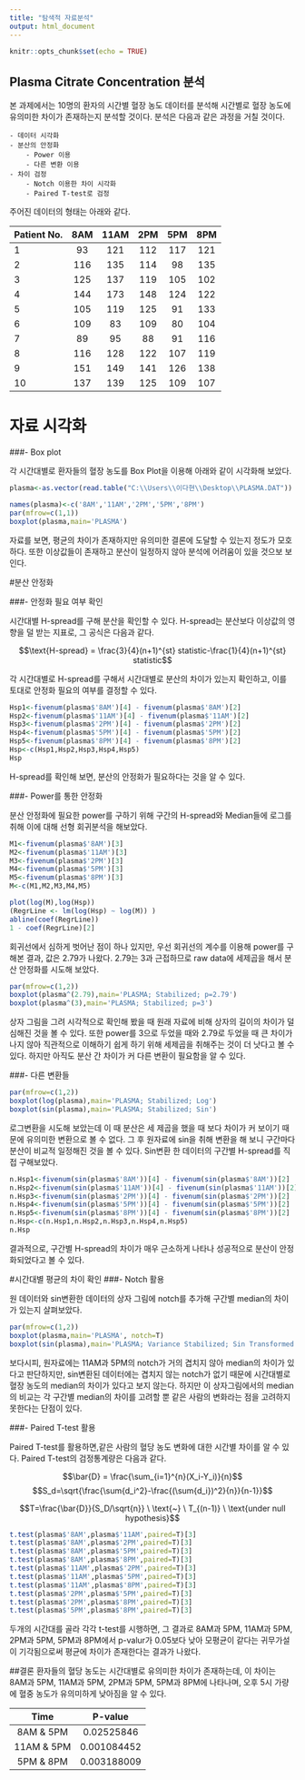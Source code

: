 ```yaml
---
title: "탐색적 자료분석"
output: html_document
---
```


```r
knitr::opts_chunk$set(echo = TRUE)
```

## Plasma Citrate Concentration 분석


본 과제에서는 10명의 환자의 시간별 혈장 농도 데이터를 분석해 시간별로 혈장 농도에 유의미한 차이가 존재하는지 분석할 것이다. 분석은 다음과 같은 과정을 거칠 것이다.

    - 데이터 시각화
    - 분산의 안정화
        - Power 이용
        - 다른 변환 이용
    - 차이 검정
        - Notch 이용한 차이 시각화
        - Paired T-test로 검정

주어진 데이터의 형태는 아래와 같다.

| Patient No. | 8AM | 11AM | 2PM | 5PM | 8PM |
|-------------|:---:|:----:|:---:|:---:|:---:|
|1|93|121|112|117|121|
|2|116|135|114|98|135|
|3|125|137|119|105|102|
|4|144|173|148|124|122|
|5|105|119|125|91|133|
|6|109|83|109|80|104|
|7|89|95|88|91|116|
|8|116|128|122|107|119|
|9|151|149|141|126|138|
|10|137|139|125|109|107|




# 자료 시각화
###- Box plot

각 시간대별로 환자들의 혈장 농도를 Box Plot을 이용해 아래와 같이 시각화해 보았다.


```r
plasma<-as.vector(read.table("C:\\Users\\이다현\\Desktop\\PLASMA.DAT"))

names(plasma)<-c('8AM','11AM','2PM','5PM','8PM')
par(mfrow=c(1,1))
boxplot(plasma,main='PLASMA')

```

자료를 보면, 평균의 차이가 존재하지만 유의미한 결론에 도달할 수 있는지 정도가 모호하다. 또한 이상값들이 존재하고 분산이 일정하지 않아 분석에 어려움이 있을 것으보 보인다.

#분산 안정화

###- 안정화 필요 여부 확인


시간대별 H-spread를 구해 분산을 확인할 수 있다. H-spread는 분산보다 이상값의 영향을 덜 받는 지표로, 그 공식은 다음과 같다.


$$\text{H-spread} = \frac{3}{4}(n+1)^{st}  statistic-\frac{1}{4}(n+1)^{st}  statistic$$


각 시간대별로 H-spread를 구해서 시간대별로 분산의 차이가 있는지 확인하고, 이를 토대로 안정화 필요의 여부를 결정할 수 있다.

```r
Hsp1<-fivenum(plasma$'8AM')[4] - fivenum(plasma$'8AM')[2]
Hsp2<-fivenum(plasma$'11AM')[4] - fivenum(plasma$'11AM')[2]
Hsp3<-fivenum(plasma$'2PM')[4] - fivenum(plasma$'2PM')[2]
Hsp4<-fivenum(plasma$'5PM')[4] - fivenum(plasma$'5PM')[2]
Hsp5<-fivenum(plasma$'8PM')[4] - fivenum(plasma$'8PM')[2]
Hsp<-c(Hsp1,Hsp2,Hsp3,Hsp4,Hsp5)
Hsp
```

H-spread를 확인해 보면, 분산의 안정화가 필요하다는 것을 알 수 있다.





###- Power를 통한 안정화

분산 안정화에 필요한 power를 구하기 위해 구간의 H-spread와 Median들에 로그를 취해 이에 대해 선형 회귀분석을 해보았다.

```r
M1<-fivenum(plasma$'8AM')[3]
M2<-fivenum(plasma$'11AM')[3]
M3<-fivenum(plasma$'2PM')[3]
M4<-fivenum(plasma$'5PM')[3]
M5<-fivenum(plasma$'8PM')[3]
M<-c(M1,M2,M3,M4,M5)

plot(log(M),log(Hsp))
(RegrLine <- lm(log(Hsp) ~ log(M)) )
abline(coef(RegrLine))
1 - coef(RegrLine)[2]

```

회귀선에서 심하게 벗어난 점이 하나 있지만, 우선 회귀선의 계수를 이용해 power를 구해본 결과, 값은 2.79가 나왔다. 2.79는 3과 근접하므로 raw data에 세제곱을 해서 분산 안정화를 시도해 보았다.

```r
par(mfrow=c(1,2))
boxplot(plasma^(2.79),main='PLASMA; Stabilized; p=2.79')
boxplot(plasma^(3),main='PLASMA; Stabilized; p=3')
```

상자 그림을 그려 시각적으로 확인해 봤을 때 원래 자료에 비해 상자의 길이의 차이가 덜 심해진 것을 볼 수 있다. 또한 power를 3으로 두었을 때와 2.79로 두었을 때 큰 차이가 나지 않아 직관적으로 이해하기 쉽게 하기 위해 세제곱을 취해주는 것이 더 낫다고 볼 수 있다. 하지만 아직도 분산 간 차이가 커 다른 변환이 필요함을 알 수 있다.

###- 다른 변환들
```r
par(mfrow=c(1,2))
boxplot(log(plasma),main='PLASMA; Stabilized; Log')
boxplot(sin(plasma),main='PLASMA; Stabilized; Sin')
```

로그변환을 시도해 보았는데 이 때 분산은 세 제곱을 했을 때 보다 차이가 커 보이기 때문에 유의미한 변환으로 볼 수 없다. 그 후 원자료에 sin을 취해 변환을 해 보니 구간마다 분산이 비교적 일정해진 것을 볼 수 있다. Sin변환 한 데이터의 구간별 H-spread를 직접 구해보았다.

```r

n.Hsp1<-fivenum(sin(plasma$'8AM'))[4] - fivenum(sin(plasma$'8AM'))[2]
n.Hsp2<-fivenum(sin(plasma$'11AM'))[4] - fivenum(sin(plasma$'11AM'))[2]
n.Hsp3<-fivenum(sin(plasma$'2PM'))[4] - fivenum(sin(plasma$'2PM'))[2]
n.Hsp4<-fivenum(sin(plasma$'5PM'))[4] - fivenum(sin(plasma$'5PM'))[2]
n.Hsp5<-fivenum(sin(plasma$'8PM'))[4] - fivenum(sin(plasma$'8PM'))[2]
n.Hsp<-c(n.Hsp1,n.Hsp2,n.Hsp3,n.Hsp4,n.Hsp5)
n.Hsp

```

결과적으로, 구간별 H-spread의 차이가 매우 근소하게 나타나 성공적으로 분산이 안정화되었다고 볼 수 있다.


#시간대별 평균의 차이 확인
###- Notch 활용

 원 데이터와 sin변환한 데이터의 상자 그림에 notch를 추가해 구간별 median의 차이가 있는지 살펴보았다.
 
```r
par(mfrow=c(1,2))
boxplot(plasma,main='PLASMA', notch=T)
boxplot(sin(plasma),main='PLASMA; Variance Stabilized; Sin Transformed',notch=T)
```
 
보다시피, 원자료에는 11AM과 5PM의 notch가 거의 겹치지 않아 median의 차이가 있다고 판단하지만, sin변환된 데이터에는 겹치지 않는 notch가 없기 때문에 시간대별로 혈장 농도의 median의 차이가 있다고 보지 않는다. 하지만 이 상자그림에서의 median의 비교는 각 구간별 median의 차이를 고려할 뿐 같은 사람의 변화라는 점을 고려하지 못한다는 단점이 있다.

###- Paired T-test 활용

Paired T-test를 활용하면,같은 사람의 혈당 농도 변화에 대한 시간별 차이를 알 수 있다. Paired T-test의 검정통계량은 다음과 같다.

$$\bar{D} = \frac{\sum_{i=1}^{n}(X_i-Y_i)}{n}$$
$$S_d=\sqrt{\frac{\sum{d_i^2}-\frac{(\sum{d_i})^2}{n}}{n-1}}$$


$$T=\frac{\bar{D}}{S_D/\sqrt{n}} \ \text{~} \ T_{(n-1)} \ \text{under null hypothesis}$$

```r
t.test(plasma$'8AM',plasma$'11AM',paired=T)[3]
t.test(plasma$'8AM',plasma$'2PM',paired=T)[3]
t.test(plasma$'8AM',plasma$'5PM',paired=T)[3]
t.test(plasma$'8AM',plasma$'8PM',paired=T)[3]
t.test(plasma$'11AM',plasma$'2PM',paired=T)[3]
t.test(plasma$'11AM',plasma$'5PM',paired=T)[3]
t.test(plasma$'11AM',plasma$'8PM',paired=T)[3]
t.test(plasma$'2PM',plasma$'5PM',paired=T)[3]
t.test(plasma$'2PM',plasma$'8PM',paired=T)[3]
t.test(plasma$'5PM',plasma$'8PM',paired=T)[3]

```


두개의 시간대를 골라 각각 t-test를 시행하면, 그 결과로 8AM과 5PM, 11AM과 5PM, 2PM과 5PM, 5PM과 8PM에서 p-valur가 0.05보다 낮아 모평균이 같다는 귀무가설이 기각됨으로써 평균에 차이가 존재한다는 결과가 나왔다.

##결론
환자들의 혈당 농도는 시간대별로 유의미한 차이가 존재하는데, 이 차이는 8AM과 5PM, 11AM과 5PM, 2PM과 5PM, 5PM과 8PM에 나타나며, 오후 5시 가량에 혈중 농도가 유의미하게 낮아짐을 알 수 있다.

|Time|P-value|
|:-----:|:-----:|
|8AM & 5PM|0.02525846|
|11AM & 5PM|0.001084452|
|5PM & 8PM|0.003188009|